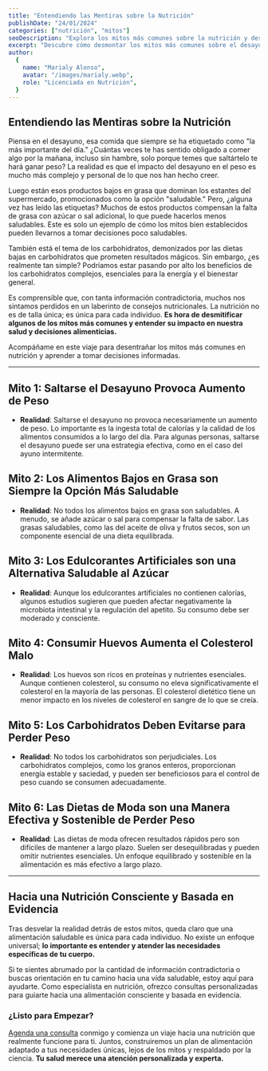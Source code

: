```yaml
---
title: "Entendiendo las Mentiras sobre la Nutrición"
publishDate: "24/01/2024"
categories: ["nutrición", "mitos"]
seoDescription: "Explora los mitos más comunes sobre la nutrición y descubre las realidades que realmente importan para una alimentación saludable y basada en evidencia."
excerpt: "Descubre cómo desmontar los mitos más comunes sobre el desayuno, carbohidratos, y más, para tomar decisiones informadas sobre tu alimentación."
author:
  {
    name: "Marialy Alonso",
    avatar: "/images/marialy.webp",
    role: "Licenciada en Nutrición",
  }
---
```


## Entendiendo las Mentiras sobre la Nutrición

Piensa en el desayuno, esa comida que siempre se ha etiquetado como "la más importante del día." ¿Cuántas veces te has sentido obligado a comer algo por la mañana, incluso sin hambre, solo porque temes que saltártelo te hará ganar peso? La realidad es que el impacto del desayuno en el peso es mucho más complejo y personal de lo que nos han hecho creer.

Luego están esos productos bajos en grasa que dominan los estantes del supermercado, promocionados como la opción "saludable." Pero, ¿alguna vez has leído las etiquetas? Muchos de estos productos compensan la falta de grasa con azúcar o sal adicional, lo que puede hacerlos menos saludables. Este es solo un ejemplo de cómo los mitos bien establecidos pueden llevarnos a tomar decisiones poco saludables.

También está el tema de los carbohidratos, demonizados por las dietas bajas en carbohidratos que prometen resultados mágicos. Sin embargo, ¿es realmente tan simple? Podríamos estar pasando por alto los beneficios de los carbohidratos complejos, esenciales para la energía y el bienestar general.

Es comprensible que, con tanta información contradictoria, muchos nos sintamos perdidos en un laberinto de consejos nutricionales. La nutrición no es de talla única; es única para cada individuo. **Es hora de desmitificar algunos de los mitos más comunes y entender su impacto en nuestra salud y decisiones alimenticias.**

Acompáñame en este viaje para desentrañar los mitos más comunes en nutrición y aprender a tomar decisiones informadas.

---

## Mito 1: Saltarse el Desayuno Provoca Aumento de Peso

- **Realidad**: Saltarse el desayuno no provoca necesariamente un aumento de peso. Lo importante es la ingesta total de calorías y la calidad de los alimentos consumidos a lo largo del día. Para algunas personas, saltarse el desayuno puede ser una estrategia efectiva, como en el caso del ayuno intermitente.

## Mito 2: Los Alimentos Bajos en Grasa son Siempre la Opción Más Saludable

- **Realidad**: No todos los alimentos bajos en grasa son saludables. A menudo, se añade azúcar o sal para compensar la falta de sabor. Las grasas saludables, como las del aceite de oliva y frutos secos, son un componente esencial de una dieta equilibrada.

## Mito 3: Los Edulcorantes Artificiales son una Alternativa Saludable al Azúcar

- **Realidad**: Aunque los edulcorantes artificiales no contienen calorías, algunos estudios sugieren que pueden afectar negativamente la microbiota intestinal y la regulación del apetito. Su consumo debe ser moderado y consciente.

## Mito 4: Consumir Huevos Aumenta el Colesterol Malo

- **Realidad**: Los huevos son ricos en proteínas y nutrientes esenciales. Aunque contienen colesterol, su consumo no eleva significativamente el colesterol en la mayoría de las personas. El colesterol dietético tiene un menor impacto en los niveles de colesterol en sangre de lo que se creía.

## Mito 5: Los Carbohidratos Deben Evitarse para Perder Peso

- **Realidad**: No todos los carbohidratos son perjudiciales. Los carbohidratos complejos, como los granos enteros, proporcionan energía estable y saciedad, y pueden ser beneficiosos para el control de peso cuando se consumen adecuadamente.

## Mito 6: Las Dietas de Moda son una Manera Efectiva y Sostenible de Perder Peso

- **Realidad**: Las dietas de moda ofrecen resultados rápidos pero son difíciles de mantener a largo plazo. Suelen ser desequilibradas y pueden omitir nutrientes esenciales. Un enfoque equilibrado y sostenible en la alimentación es más efectivo a largo plazo.

---

## Hacia una Nutrición Consciente y Basada en Evidencia

Tras desvelar la realidad detrás de estos mitos, queda claro que una alimentación saludable es única para cada individuo. No existe un enfoque universal; **lo importante es entender y atender las necesidades específicas de tu cuerpo.**

Si te sientes abrumado por la cantidad de información contradictoria o buscas orientación en tu camino hacia una vida saludable, estoy aquí para ayudarte. Como especialista en nutrición, ofrezco consultas personalizadas para guiarte hacia una alimentación consciente y basada en evidencia.

### ¿Listo para Empezar?

[Agenda una consulta](/#precios) conmigo y comienza un viaje hacia una nutrición que realmente funcione para ti. Juntos, construiremos un plan de alimentación adaptado a tus necesidades únicas, lejos de los mitos y respaldado por la ciencia. **Tu salud merece una atención personalizada y experta.**
